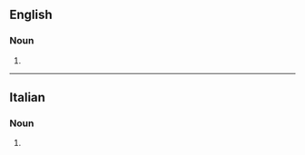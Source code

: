 ==English==

===Noun===
{{head|en|noun plural form}}

# {{plural of|divertimento|lang=en}}

----

==Italian==

===Noun===
{{head|it|noun plural form|g=m}}

# {{plural of|divertimento|lang=it}}